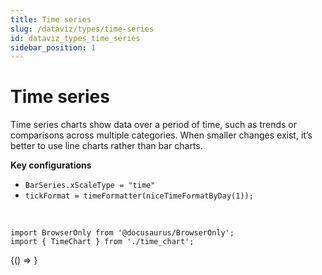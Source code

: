 ```yaml
---
title: Time series
slug: /dataviz/types/time-series
id: dataviz_types_time_series
sidebar_position: 1
---
```



<VersionBadge />

# Time series

Time series charts show data over a period of time, such as trends or comparisons across multiple categories. When smaller changes exist, it’s better to use line charts rather than bar charts.

**Key configurations**

*   `BarSeries.xScaleType = "time"`
*   `tickFormat = timeFormatter(niceTimeFormatByDay(1));`

<br />

```mdx-code-block
import BrowserOnly from '@docusaurus/BrowserOnly';
import { TimeChart } from './time_chart';
```

<BrowserOnly>
  {() => <TimeChart />}
</BrowserOnly>
